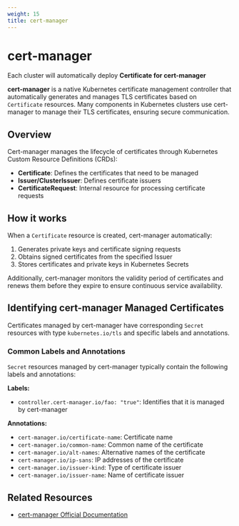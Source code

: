 ```yaml
---
weight: 15
title: cert-manager
---
```


# cert-manager

Each cluster will automatically deploy **Certificate for cert-manager**

**cert-manager** is a native Kubernetes certificate management controller that automatically generates and manages TLS certificates based on `Certificate` resources. Many components in Kubernetes clusters use cert-manager to manage their TLS certificates, ensuring secure communication.

## Overview

Cert-manager manages the lifecycle of certificates through Kubernetes Custom Resource Definitions (CRDs):

- **Certificate**: Defines the certificates that need to be managed
- **Issuer/ClusterIssuer**: Defines certificate issuers
- **CertificateRequest**: Internal resource for processing certificate requests

## How it works

When a `Certificate` resource is created, cert-manager automatically:
1. Generates private keys and certificate signing requests
2. Obtains signed certificates from the specified Issuer
3. Stores certificates and private keys in Kubernetes Secrets

Additionally, cert-manager monitors the validity period of certificates and renews them before they expire to ensure continuous service availability.

## Identifying cert-manager Managed Certificates

Certificates managed by cert-manager have corresponding `Secret` resources with type `kubernetes.io/tls` and specific labels and annotations.

### Common Labels and Annotations

`Secret` resources managed by cert-manager typically contain the following labels and annotations:

**Labels:**
- `controller.cert-manager.io/fao: "true"`: Identifies that it is managed by cert-manager

**Annotations:**
- `cert-manager.io/certificate-name`: Certificate name
- `cert-manager.io/common-name`: Common name of the certificate
- `cert-manager.io/alt-names`: Alternative names of the certificate
- `cert-manager.io/ip-sans`: IP addresses of the certificate
- `cert-manager.io/issuer-kind`: Type of certificate issuer
- `cert-manager.io/issuer-name`: Name of certificate issuer

## Related Resources

- [cert-manager Official Documentation](https://cert-manager.io/docs/)
